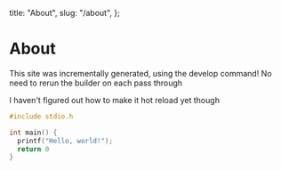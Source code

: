   title: "About",
  slug: "/about",
};

# About

This site was incrementally generated, using the develop command!
No need to rerun the builder on each pass through

I haven't figured out how to make it hot reload yet though

```c
#include stdio.h

int main() {
  printf("Hello, world!");
  return 0
}
```